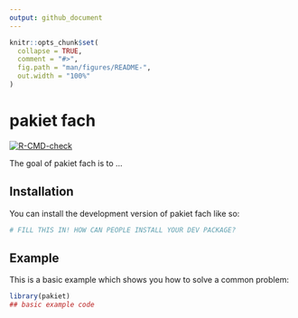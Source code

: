 ```yaml
---
output: github_document
---
```


<!-- README.md is generated from README.Rmd. Please edit that file -->

```r
knitr::opts_chunk$set(
  collapse = TRUE,
  comment = "#>",
  fig.path = "man/figures/README-",
  out.width = "100%"
)
```

# pakiet fach

<!-- badges: start -->
[![R-CMD-check](https://github.com/mrzeszut/pakiet/actions/workflows/R-CMD-check.yaml/badge.svg)](https://github.com/mrzeszut/pakiet/actions/workflows/R-CMD-check.yaml)
<!-- badges: end -->

The goal of pakiet fach is to ...

## Installation

You can install the development version of pakiet fach like so:

``` r
# FILL THIS IN! HOW CAN PEOPLE INSTALL YOUR DEV PACKAGE?
```

## Example

This is a basic example which shows you how to solve a common problem:

```r
library(pakiet)
## basic example code
```

